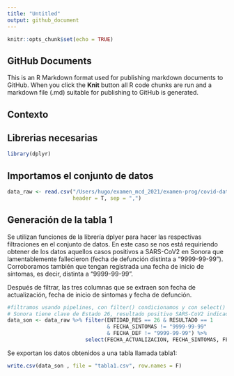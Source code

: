 ```yaml
---
title: "Untitled"
output: github_document
---
```


```r
knitr::opts_chunk$set(echo = TRUE)
```

## GitHub Documents

This is an R Markdown format used for publishing markdown documents to GitHub. When you click the **Knit** button all R code chunks are run and a markdown file (.md) suitable for publishing to GitHub is generated.

## Contexto

## Librerias necesarias
```r
library(dplyr)
```

## Importamos el conjunto de datos
```r
data_raw <- read.csv("/Users/hugo/examen_mcd_2021/examen-prog/covid-data/200511COVID19MEXICO.csv",
                     header = T, sep = ",")
```

## Generación de la tabla 1
Se utilizan funciones de la librería dplyer para hacer las respectivas filtraciones
en el conjunto de datos. En este caso se nos está requiriendo obtener de los datos aquellos casos positivos a SARS-CoV2 en Sonora que lamentablemente fallecieron (fecha de defunción distinta a "9999-99-99"). Corroboramos también que tengan registrada una fecha de inicio de síntomas, es decir, distinta a "9999-99-99".

Después de filtrar, las tres columnas que se extraen son fecha de actualización, fecha de inicio de sintomas y fecha de defunción.

```r
#filtramos usando pipelines, con filter() condicionamos y con select() extraemos columnas
# Sonora tiene clave de Estado 26, resultado positivo SARS-CoV2 indicado con 1
data_son <- data_raw %>% filter(ENTIDAD_RES == 26 & RESULTADO == 1
                                & FECHA_SINTOMAS != "9999-99-99"
                                & FECHA_DEF != "9999-99-99") %>%
                         select(FECHA_ACTUALIZACION, FECHA_SINTOMAS, FECHA_DEF)

```

Se exportan los datos obtenidos a una tabla llamada tabla1:

```r
write.csv(data_son , file = "tabla1.csv", row.names = F)
```

